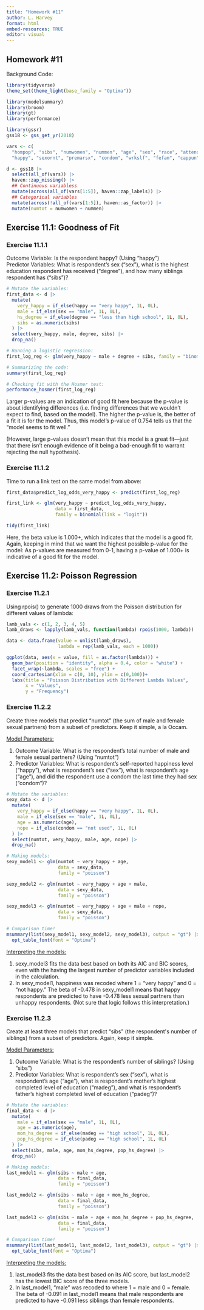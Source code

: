 ```yaml
---
title: "Homework #11"
author: L. Harvey 
format: html
embed-resources: TRUE 
editor: visual
---
```


## Homework #11 

Background Code:

```r
library(tidyverse)
theme_set(theme_light(base_family = "Optima"))

library(modelsummary)
library(broom)
library(gt)
library(performance)

library(gssr)
gss18 <- gss_get_yr(2018) 

vars <- c(
  "hompop", "sibs", "numwomen", "nummen", "age", "sex", "race", "attend", "polviews", "degree",
  "happy", "sexornt", "premarsx", "condom", "wrkslf", "fefam", "cappun", "padeg", "madeg")

d <- gss18 |> 
  select(all_of(vars)) |> 
  haven::zap_missing() |> 
  ## Continuous variabless 
  mutate(across(all_of(vars[1:5]), haven::zap_labels)) |> 
  ## Categorical variables
  mutate(across(!all_of(vars[1:5]), haven::as_factor)) |>
  mutate(numtot = numwomen + nummen)
```

## Exercise 11.1: Goodness of Fit 

### Exercise 11.1.1 

Outcome Variable: Is the respondent happy? (Using "happy")\
Predictor Variables: What is respondent's sex ("sex"), what is the highest education respondent has received ("degree"), and how many siblings respondent has ("sibs")?

```r
# Mutate the variables: 
first_data <- d |> 
  mutate(
    very_happy = if_else(happy == "very happy", 1L, 0L),  
    male = if_else(sex == "male", 1L, 0L), 
    hs_degree = if_else(degree == "less than high school", 1L, 0L), 
    sibs = as.numeric(sibs)
  ) |> 
  select(very_happy, male, degree, sibs) |> 
  drop_na()

# Running a logistic regression: 
first_log_reg <- glm(very_happy ~ male + degree + sibs, family = "binomial", data = first_data)

# Summarizing the code: 
summary(first_log_reg)

# Checking fit with the Hosmer test: 
performance_hosmer(first_log_reg)
```

Larger p-values are an indication of good fit here because the p-value is about identifying differences (i.e. finding differences that we wouldn't expect to find, based on the model). The higher the p-value is, the better of a fit it is for the model. Thus, this model's p-value of 0.754 tells us that the "model seems to fit well."

(However, large p-values doesn't mean that this model is a great fit---just that there isn't enough evidence of it being a bad-enough fit to warrant rejecting the null hypothesis).

### Exercise 11.1.2

Time to run a link test on the same model from above:

```r
first_data$predict_log_odds_very_happy <- predict(first_log_reg)

first_link <- glm(very_happy ~ predict_log_odds_very_happy, 
                  data = first_data, 
                  family = binomial(link = "logit"))

tidy(first_link)
```

Here, the beta value is 1.000+, which indicates that the model is a good fit. Again, keeping in mind that we want the highest possible p-value for the model: As p-values are measured from 0-1, having a p-value of 1.000+ is indicative of a good fit for the model.

## Exercise 11.2: Poisson Regression 

### Exercise 11.2.1 

Using rpois() to generate 1000 draws from the Poisson distribution for different values of lambda:

```r
lamb_vals <- c(1, 2, 3, 4, 5)
lamb_draws <- lapply(lamb_vals, function(lambda) rpois(1000, lambda))

data <- data.frame(value = unlist(lamb_draws),
                   lambda = rep(lamb_vals, each = 1000))

ggplot(data, aes(x = value, fill = as.factor(lambda))) +
  geom_bar(position = "identity", alpha = 0.4, color = "white") +
  facet_wrap(~lambda, scales = "free") +
  coord_cartesian(xlim = c(0, 10), ylim = c(0,100))+
  labs(title = "Poisson Distribution with Different Lambda Values",
       x = "Values",
       y = "Frequency")
```

### Exercise 11.2.2

Create three models that predict "numtot" (the sum of male and female sexual partners) from a subset of predictors. Keep it simple, a la Occam.

[Model Parameters:]{.underline}

1.  Outcome Variable: What is the respondent's total number of male and female sexual partners? (Using "numtot")
2.  Predictor Variables: What is respondent's self-reported happiness level ("happy"), what is respondent's sex ("sex"), what is respondent's age ("age"), and did the respondent use a condom the last time they had sex ("condom")?

```r
# Mutate the variables: 
sexy_data <- d |> 
  mutate(
    very_happy = if_else(happy == "very happy", 1L, 0L), 
    male = if_else(sex == "male", 1L, 0L), 
    age = as.numeric(age), 
    nope = if_else(condom == "not used", 1L, 0L) 
  ) |> 
  select(numtot, very_happy, male, age, nope) |> 
  drop_na()

# Making models: 
sexy_model1 <- glm(numtot ~ very_happy + age, 
                   data = sexy_data, 
                   family = "poisson")

sexy_model2 <- glm(numtot ~ very_happy + age + male, 
                   data = sexy_data, 
                   family = "poisson")

sexy_model3 <- glm(numtot ~ very_happy + age + male + nope, 
                   data = sexy_data, 
                   family = "poisson")

# Comparison time! 
msummary(list(sexy_model1, sexy_model2, sexy_model3), output = "gt") |> 
  opt_table_font(font = "Optima")
```

[Interpreting the models:]{.underline}

1.  sexy_model3 fits the data best based on both its AIC and BIC scores, even with the having the largest number of predictor variables included in the calculation.
2.  In sexy_model1, happiness was recoded where 1 = "very happy" and 0 = "not happy." The beta of -0.478 in sexy_model1 means that happy respondents are predicted to have -0.478 less sexual partners than unhappy respondents. (Not sure that logic follows this interpretation.)

### Exercise 11.2.3 

Create at least three models that predict "sibs" (the respondent\'s number of siblings) from a subset of predictors. Again, keep it simple.

[Model Parameters:]{.underline}

1.  Outcome Variable: What is the respondent's number of siblings? (Using "sibs")
2.  Predictor Variables: What is respondent's sex ("sex"), what is respondent's age ("age"), what is respondent's mother's highest completed level of education ("madeg"), and what is respondent's father's highest completed level of education ("padeg")?

```r
# Mutate the variables: 
final_data <- d |> 
  mutate(
    male = if_else(sex == "male", 1L, 0L), 
    age = as.numeric(age), 
    mom_hs_degree = if_else(madeg == "high school", 1L, 0L), 
    pop_hs_degree = if_else(padeg == "high school", 1L, 0L) 
  ) |> 
  select(sibs, male, age, mom_hs_degree, pop_hs_degree) |> 
  drop_na()

# Making models: 
last_model1 <- glm(sibs ~ male + age, 
                   data = final_data, 
                   family = "poisson")

last_model2 <- glm(sibs ~ male + age + mom_hs_degree, 
                   data = final_data, 
                   family = "poisson")

last_model3 <- glm(sibs ~ male + age + mom_hs_degree + pop_hs_degree, 
                   data = final_data, 
                   family = "poisson")

# Comparison time! 
msummary(list(last_model1, last_model2, last_model3), output = "gt") |> 
  opt_table_font(font = "Optima")
```

[Interpreting the models:]{.underline}

1.  last_model3 fits the data best based on its AIC score, but last_model2 has the lowest BIC score of the three models.
2.  In last_model1, "male" was recoded to where 1 = male and 0 = female. The beta of -0.091 in last_model1 means that male respondents are predicted to have -0.091 less siblings than female respondents.
